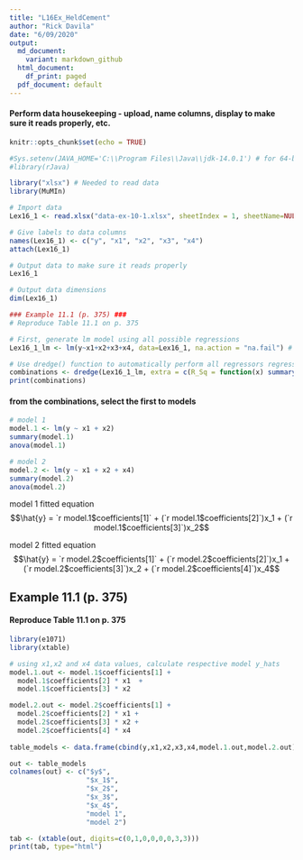 ```yaml
---
title: "L16Ex_HeldCement"
author: "Rick Davila"
date: "6/09/2020"
output:
  md_document:
    variant: markdown_github
  html_document:
    df_print: paged
  pdf_document: default
---
```


#### Perform data housekeeping - upload, name columns, display to make sure it reads properly, etc. 
```r
knitr::opts_chunk$set(echo = TRUE)

#Sys.setenv(JAVA_HOME='C:\\Program Files\\Java\\jdk-14.0.1') # for 64-bit version
#library(rJava)

library("xlsx") # Needed to read data
library(MuMIn)

# Import data
Lex16_1 <- read.xlsx("data-ex-10-1.xlsx", sheetIndex = 1, sheetName=NULL, rowIndex=NULL, startRow=NULL, endRow=NULL, colIndex= NULL, as.data.frame=TRUE, header=TRUE, colClasses=NA, keepFormulas=FALSE, encoding="unknown")

# Give labels to data columns
names(Lex16_1) <- c("y", "x1", "x2", "x3", "x4")
attach(Lex16_1)

# Output data to make sure it reads properly
Lex16_1 

# Output data dimensions
dim(Lex16_1)

### Example 11.1 (p. 375) ###
# Reproduce Table 11.1 on p. 375

# First, generate lm model using all possible regressions
Lex16_1_lm <- lm(y~x1+x2+x3+x4, data=Lex16_1, na.action = "na.fail") # Linear model of raw data

# Use dredge() function to automatically perform all regressors regression
combinations <- dredge(Lex16_1_lm, extra = c(R_Sq = function(x) summary(x)$r.squared,R_Sq_Adj = function(x) summary(x)$adj.r.squared, MS_Res = function(x) summary(x)$sigma^2,Cp, MallowCp = function(x) summary(x)$sigma^2*df.residual(x)/summary(Lex16_1_lm)$sigma^2-dim(Lex16_1)[1]+2*length(x$coefficients)))
print(combinations)

```


#### from the combinations, select the first to models


```r
# model 1
model.1 <- lm(y ~ x1 + x2)
summary(model.1)
anova(model.1)

# model 2
model.2 <- lm(y ~ x1 + x2 + x4)
summary(model.2)
anova(model.2)


```


model 1 fitted equation
$$\hat{y} = `r model.1$coefficients[1]` + (`r model.1$coefficients[2]`)x_1 + (`r model.1$coefficients[3]`)x_2$$ 

model 2 fitted equation
$$\hat{y} = `r model.2$coefficients[1]` + (`r model.2$coefficients[2]`)x_1 + (`r model.2$coefficients[3]`)x_2 + (`r model.2$coefficients[4]`)x_4$$


## Example 11.1 (p. 375) ###
#### Reproduce Table 11.1 on p. 375


```r

library(e1071)
library(xtable)

# using x1,x2 and x4 data values, calculate respective model y_hats
model.1.out <- model.1$coefficients[1] + 
  model.1$coefficients[2] * x1  + 
  model.1$coefficients[3] * x2 

model.2.out <- model.2$coefficients[1] + 
  model.2$coefficients[2] * x1 + 
  model.2$coefficients[3] * x2 +
  model.2$coefficients[4] * x4
  
table_models <- data.frame(cbind(y,x1,x2,x3,x4,model.1.out,model.2.out))

out <- table_models
colnames(out) <- c("$y$",
                   "$x_1$",
                   "$x_2$",
                   "$x_3$",
                   "$x_4$",
                   "model 1",
                   "model 2")

tab <- (xtable(out, digits=c(0,1,0,0,0,0,3,3)))
print(tab, type="html")

```

